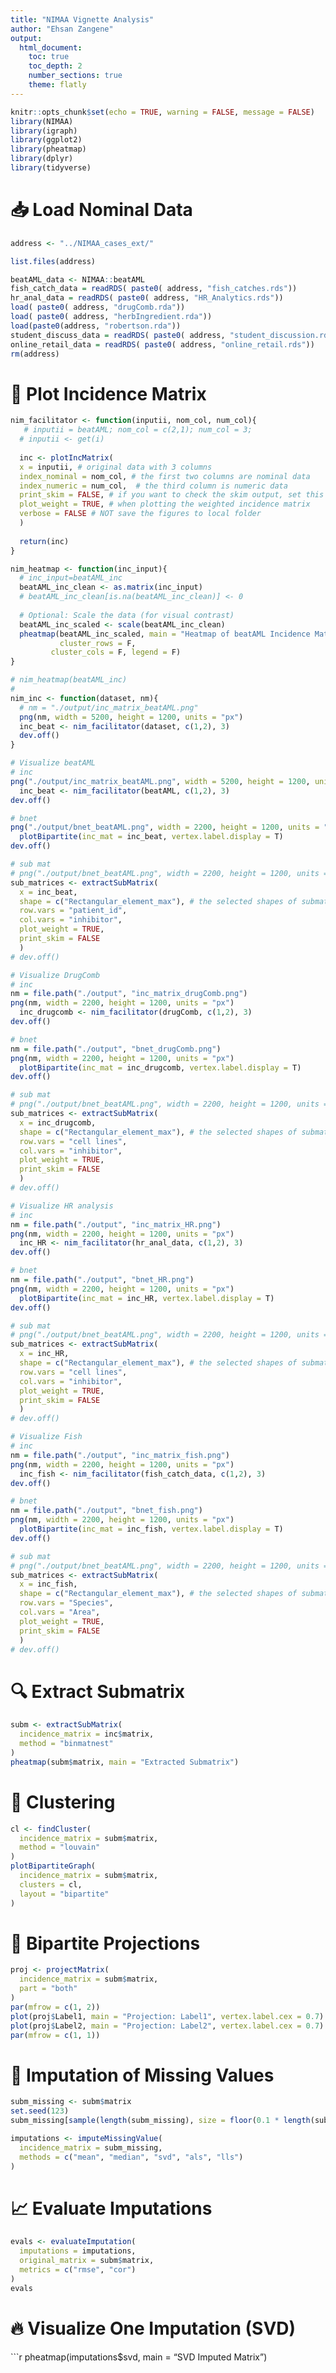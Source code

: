 ```yaml
---
title: "NIMAA Vignette Analysis"
author: "Ehsan Zangene"
output:
  html_document:
    toc: true
    toc_depth: 2
    number_sections: true
    theme: flatly
---
```


```r
knitr::opts_chunk$set(echo = TRUE, warning = FALSE, message = FALSE)
library(NIMAA)
library(igraph)
library(ggplot2)
library(pheatmap)
library(dplyr)
library(tidyverse)
```

# 📥 Load Nominal Data

```r
address <- "../NIMAA_cases_ext/"

list.files(address)

beatAML_data <- NIMAA::beatAML
fish_catch_data = readRDS( paste0( address, "fish_catches.rds"))
hr_anal_data = readRDS( paste0( address, "HR_Analytics.rds"))
load( paste0( address, "drugComb.rda"))
load( paste0( address, "herbIngredient.rda"))
load(paste0(address, "robertson.rda"))
student_discuss_data = readRDS( paste0( address, "student_discussion.rds"))
online_retail_data = readRDS( paste0( address, "online_retail.rds"))
rm(address)
```

# 🔲 Plot Incidence Matrix

```r

nim_facilitator <- function(inputii, nom_col, num_col){
   # inputii = beatAML; nom_col = c(2,1); num_col = 3; 
  # inputii <- get(i)
  
  inc <- plotIncMatrix(
  x = inputii, # original data with 3 columns
  index_nominal = nom_col, # the first two columns are nominal data
  index_numeric = num_col,  # the third column is numeric data
  print_skim = FALSE, # if you want to check the skim output, set this as TRUE
  plot_weight = TRUE, # when plotting the weighted incidence matrix
  verbose = FALSE # NOT save the figures to local folder
  )
  
  return(inc)
}

nim_heatmap <- function(inc_input){
  # inc_input=beatAML_inc
  beatAML_inc_clean <- as.matrix(inc_input)
  # beatAML_inc_clean[is.na(beatAML_inc_clean)] <- 0
  
  # Optional: Scale the data (for visual contrast)
  beatAML_inc_scaled <- scale(beatAML_inc_clean)
  pheatmap(beatAML_inc_scaled, main = "Heatmap of beatAML Incidence Matrix (NA→0, Scaled)",
           cluster_rows = F, 
         cluster_cols = F, legend = F)
}

# nim_heatmap(beatAML_inc)
#   
nim_inc <- function(dataset, nm){
  # nm = "./output/inc_matrix_beatAML.png"
  png(nm, width = 5200, height = 1200, units = "px")
  inc_beat <- nim_facilitator(dataset, c(1,2), 3)
  dev.off()
}

```

```r
# Visualize beatAML
# inc
png("./output/inc_matrix_beatAML.png", width = 5200, height = 1200, units = "px")
  inc_beat <- nim_facilitator(beatAML, c(1,2), 3)
dev.off()

# bnet
png("./output/bnet_beatAML.png", width = 2200, height = 1200, units = "px")
  plotBipartite(inc_mat = inc_beat, vertex.label.display = T)
dev.off()

# sub mat
# png("./output/bnet_beatAML.png", width = 2200, height = 1200, units = "px")
sub_matrices <- extractSubMatrix(
  x = inc_beat,
  shape = c("Rectangular_element_max"), # the selected shapes of submatrices
  row.vars = "patient_id",
  col.vars = "inhibitor",
  plot_weight = TRUE,
  print_skim = FALSE
  )
# dev.off()

```

```r
# Visualize DrugComb
# inc
nm = file.path("./output", "inc_matrix_drugComb.png")
png(nm, width = 2200, height = 1200, units = "px")
  inc_drugcomb <- nim_facilitator(drugComb, c(1,2), 3)
dev.off()

# bnet
nm = file.path("./output", "bnet_drugComb.png")
png(nm, width = 2200, height = 1200, units = "px")
  plotBipartite(inc_mat = inc_drugcomb, vertex.label.display = T)
dev.off()

# sub mat
# png("./output/bnet_beatAML.png", width = 2200, height = 1200, units = "px")
sub_matrices <- extractSubMatrix(
  x = inc_drugcomb,
  shape = c("Rectangular_element_max"), # the selected shapes of submatrices
  row.vars = "cell lines",
  col.vars = "inhibitor",
  plot_weight = TRUE,
  print_skim = FALSE
  )
# dev.off()

```
```r
# Visualize HR analysis
# inc
nm = file.path("./output", "inc_matrix_HR.png")
png(nm, width = 2200, height = 1200, units = "px")
  inc_HR <- nim_facilitator(hr_anal_data, c(1,2), 3)
dev.off()

# bnet
nm = file.path("./output", "bnet_HR.png")
png(nm, width = 2200, height = 1200, units = "px")
  plotBipartite(inc_mat = inc_HR, vertex.label.display = T)
dev.off()

# sub mat
# png("./output/bnet_beatAML.png", width = 2200, height = 1200, units = "px")
sub_matrices <- extractSubMatrix(
  x = inc_HR,
  shape = c("Rectangular_element_max"), # the selected shapes of submatrices
  row.vars = "cell lines",
  col.vars = "inhibitor",
  plot_weight = TRUE,
  print_skim = FALSE
  )
# dev.off()

```
```r
# Visualize Fish 
# inc
nm = file.path("./output", "inc_matrix_fish.png")
png(nm, width = 2200, height = 1200, units = "px")
  inc_fish <- nim_facilitator(fish_catch_data, c(1,2), 3)
dev.off()

# bnet
nm = file.path("./output", "bnet_fish.png")
png(nm, width = 2200, height = 1200, units = "px")
  plotBipartite(inc_mat = inc_fish, vertex.label.display = T)
dev.off()

# sub mat
# png("./output/bnet_beatAML.png", width = 2200, height = 1200, units = "px")
sub_matrices <- extractSubMatrix(
  x = inc_fish,
  shape = c("Rectangular_element_max"), # the selected shapes of submatrices
  row.vars = "Species",
  col.vars = "Area",
  plot_weight = TRUE,
  print_skim = FALSE
  )
# dev.off()

```
# 🔍 Extract Submatrix

```r
subm <- extractSubMatrix(
  incidence_matrix = inc$matrix,
  method = "binmatnest"
)
pheatmap(subm$matrix, main = "Extracted Submatrix")
```

# 🧠 Clustering

```r
cl <- findCluster(
  incidence_matrix = subm$matrix,
  method = "louvain"
)
plotBipartiteGraph(
  incidence_matrix = subm$matrix,
  clusters = cl,
  layout = "bipartite"
)
```

# 🔗 Bipartite Projections

```r
proj <- projectMatrix(
  incidence_matrix = subm$matrix,
  part = "both"
)
par(mfrow = c(1, 2))
plot(proj$Label1, main = "Projection: Label1", vertex.label.cex = 0.7)
plot(proj$Label2, main = "Projection: Label2", vertex.label.cex = 0.7)
par(mfrow = c(1, 1))
```

# 🧩 Imputation of Missing Values

```r
subm_missing <- subm$matrix
set.seed(123)
subm_missing[sample(length(subm_missing), size = floor(0.1 * length(subm_missing)))] <- NA

imputations <- imputeMissingValue(
  incidence_matrix = subm_missing,
  methods = c("mean", "median", "svd", "als", "lls")
)
```

# 📈 Evaluate Imputations

```r
evals <- evaluateImputation(
  imputations = imputations,
  original_matrix = subm$matrix,
  metrics = c("rmse", "cor")
)
evals
```

# 🔥 Visualize One Imputation (SVD)

```r
pheatmap(imputations$svd, main = "SVD Imputed Matrix")
